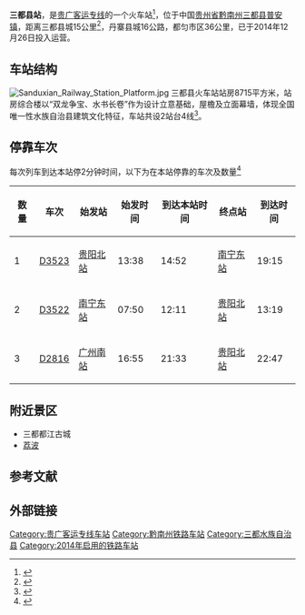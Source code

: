 {{Distinguish|三都站}}
{{Infobox China railway station
|车站名称 = 三都县站
|图片 = Sanduxian Railway Station.jpg
|图片介绍 = 
|车站名称拼音 = Sāndūxiàn Zhàn
|英文名称=Sanduxian Railway Station
|车站代码 = 
|电报码 = KKW
|拼音码 = SDX
|车站位置 = [[中国|中国]][[贵州省|贵州省]][[黔南布依族苗族自治州|黔南布依族苗族自治州]][[三都水族自治县|三都水族自治县]][[普安镇|普安镇]]
|坐标 = {{coord|26|4|53.51|N|107|48|43.85|E|display=inline,title}}
|归属 = [[成都铁路局|成都铁路局]]
|线路 = [[贵广高速铁路|贵广高速铁路]]
|车站等级 = [[三等站_(中国大陆)|三等站]]
|月台数目 = 2
|站台面 = 
|股道数目 = 4 
}}

'''三都县站'''，是[[贵广客运专线|贵广客运专线]]的一个火车站<ref>{{Cite web |url=http://city.ce.cn/ztpd/gzsdszzzx/sdyw/201412/31/t20141231_2219340.shtml# |title=三都：把握战略机遇 敞开大门迎接高铁新时代 |access-date=2015-01-06 |archive-url=https://web.archive.org/web/20150106075422/http://city.ce.cn/ztpd/gzsdszzzx/sdyw/201412/31/t20141231_2219340.shtml |archive-date=2015-01-06 |dead-url=yes }}</ref>，位于中国[[贵州省|贵州省]][[黔南州|黔南州]][[三都县|三都县]][[普安镇|普安镇]]，距离三都县城15公里<ref>{{Cite web |url=http://www.gywb.cn/content/2014-12/22/content_2081126.htm |title=贵广之三都县站 |access-date=2015-01-06 |archive-url=https://web.archive.org/web/20150106082448/http://www.gywb.cn/content/2014-12/22/content_2081126.htm |archive-date=2015-01-06 |dead-url=yes }}</ref>，丹寨县城16公路，都匀市区36公里，已于2014年12月26日投入运营。

==车站结构==
[[File:Sanduxian_Railway_Station_Platform.jpg|thumb]]
三都县火车站站房8715平方米，站房综合楼以“双龙争宝、水书长卷”作为设计立意基础，屋檐及立面幕墙，体现全国唯一性水族自治县建筑文化特征，车站共设2站台4线<ref>{{Cite web |url=http://www.gzgov.gov.cn/gszdt/qnz/721346.shtml |title=三都县四措施推进贵广铁路三都火车站广场建设 |accessdate=2015-01-06 |archive-date=2015-01-06 |archive-url=https://web.archive.org/web/20150106084108/http://www.gzgov.gov.cn/gszdt/qnz/721346.shtml |dead-url=no }}</ref>。

==停靠车次==
每次列车到达本站停2分钟时间，以下为在本站停靠的车次及数量<ref>{{Cite web |url=http://train.qunar.com/station.htm?fromStation=%E4%B8%89%E9%83%BD%E5%8E%BF&ex_track=bd_aladding_train_s1_chezhan |title=去哪儿网 三都县站停靠列车次数查询 |accessdate=2015-01-06 |archive-date=2015-01-06 |archive-url=https://web.archive.org/web/20150106082331/http://train.qunar.com/station.htm?fromStation=%E4%B8%89%E9%83%BD%E5%8E%BF&ex_track=bd_aladding_train_s1_chezhan |dead-url=no }}</ref>
{| class="wikitable"
|-
! 数量 !! 车次  !! 始发站 !! 始发时间 !! 到达本站时间 !! 终点站 !! 到达时间  
|-
| 1 || [[D3523|D3523]] ||[[贵阳北站|贵阳北站]] || 13:38 || 14:52 ||[[南宁东站|南宁东站]] ||19:15 
|-
| 2 || [[D3522|D3522]] ||[[南宁东站|南宁东站]] || 07:50 || 12:11 ||[[贵阳北站|贵阳北站]] ||13:19
|-
| 3 || [[D2816|D2816]] ||[[广州南站|广州南站]] || 16:55 || 21:33 ||[[贵阳北站|贵阳北站]] ||22:47
|}
 

==附近景区==
*三都都江古城
*[[荔波|荔波]]
 
==参考文献==
{{reflist}}

==外部链接==

{{start rail box|[[中国铁路|中国铁路]]}}
{{s-inop|[[都匀东站|都匀东站]]|[[贵阳北站|贵阳北]]方向}}
{{s-line|[[贵广客运专线|贵广客运专线]]<br />← 26km 三都县站 75km →}}
{{s-inop|[[榕江站|榕江站]]|[[广州南站|广州南]]方向}}
{{s-end}}

{{贵广客运专线}}
{{贵州省铁路}}

[[Category:贵广客运专线车站|Category:贵广客运专线车站]]
[[Category:黔南州铁路车站|Category:黔南州铁路车站]]
[[Category:三都水族自治县|Category:三都水族自治县]]
[[Category:2014年启用的铁路车站|Category:2014年启用的铁路车站]]